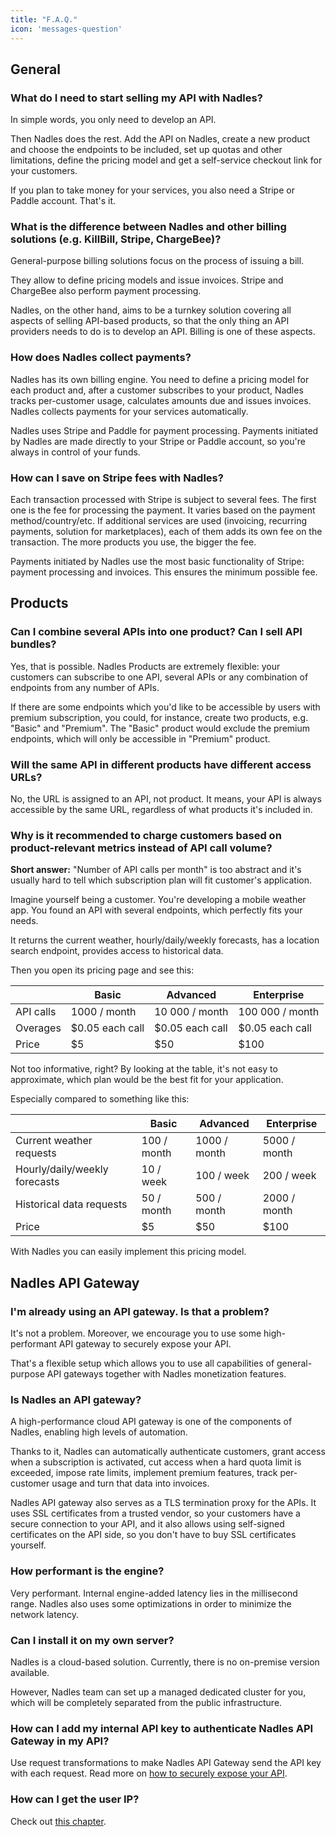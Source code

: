 ```yaml
---
title: "F.A.Q."
icon: 'messages-question'
---
```



## General

### What do I need to start selling my API with Nadles?

In simple words, you only need to develop an API.

Then Nadles does the rest. Add the API on Nadles, create a new product and choose the endpoints to be included, set up quotas and other limitations, define the pricing model and get a self-service checkout link for your customers.

If you plan to take money for your services, you also need a Stripe or Paddle account. That's it.


### What is the difference between Nadles and other billing solutions (e.g. KillBill, Stripe, ChargeBee)?

General-purpose billing solutions focus on the process of issuing a bill.

They allow to define pricing models and issue invoices. Stripe and ChargeBee also perform payment processing.

Nadles, on the other hand, aims to be a turnkey solution covering all aspects of selling API-based products, so that the only thing an API providers needs to do is to develop an API. Billing is one of these aspects.


### How does Nadles collect payments?

Nadles has its own billing engine.
You need to define a pricing model for each product and, after a customer subscribes to your product, Nadles tracks per-customer usage, calculates amounts due and issues invoices. Nadles collects payments for your services automatically.

Nadles uses Stripe and Paddle for payment processing.
Payments initiated by Nadles are made directly to your Stripe or Paddle account, so you're always in control of your funds.


### How can I save on Stripe fees with Nadles?

Each transaction processed with Stripe is subject to several fees.
The first one is the fee for processing the payment. It varies based on the payment method/country/etc.
If additional services are used (invoicing, recurring payments, solution for marketplaces), each of them adds its own fee on the transaction. The more products you use, the bigger the fee.

Payments initiated by Nadles use the most basic functionality of Stripe: payment processing and invoices. This ensures the minimum possible fee.




## Products

### Can I combine several APIs into one product? Can I sell API bundles?

Yes, that is possible. Nadles Products are extremely flexible: your customers can subscribe to one API, several APIs or any combination of endpoints from any number of APIs.

If there are some endpoints which you'd like to be accessible by users with premium subscription, you could, for instance, create two products, e.g. "Basic" and "Premium". The "Basic" product would exclude the premium endpoints, which will only be accessible in "Premium" product.

### Will the same API in different products have different access URLs?

No, the URL is assigned to an API, not product. It means, your API is always accessible by the same URL, regardless of what products it's included in.

### Why is it recommended to charge customers based on product-relevant metrics instead of API call volume?

**Short answer:** "Number of API calls per month" is too abstract and it's usually hard to tell which subscription plan will fit customer's application.

Imagine yourself being a customer. You're developing a mobile weather app. You found an API with several endpoints, which perfectly fits your needs.

It returns the current weather, hourly/daily/weekly forecasts, has a location search endpoint, provides access to historical data.

Then you open its pricing page and see this:

| | Basic | Advanced | Enterprise |
|-|-|-|-|
| API calls | 1000 / month | 10 000 / month | 100 000 / month |
| Overages | $0.05 each call | $0.05 each call | $0.05 each call |
| Price | $5 | $50 | $100 |


Not too informative, right? By looking at the table, it's not easy to approximate, which plan would be the best fit for your application.


Especially compared to something like this:

| | Basic | Advanced | Enterprise |
|-|-|-|-|
| Current weather requests | 100 / month | 1000 / month | 5000 / month |
| Hourly/daily/weekly forecasts | 10 / week | 100 / week | 200 / week |
| Historical data requests | 50 / month | 500 / month | 2000 / month |
| Price | $5 | $50 | $100 |

With Nadles you can easily implement this pricing model.

## Nadles API Gateway

### I'm already using an API gateway. Is that a problem?

It's not a problem. Moreover, we encourage you to use some high-performant API gateway to securely expose your API.

That's a flexible setup which allows you to use all capabilities of general-purpose API gateways 
together with Nadles monetization features.

### Is Nadles an API gateway?

A high-performance cloud API gateway is one of the components of Nadles, enabling high levels of automation.

Thanks to it, Nadles can automatically authenticate customers, grant access when a subscription is activated, cut access when a hard quota limit is exceeded, impose rate limits, implement premium features, track per-customer usage and turn that data into invoices.

Nadles API gateway also serves as a TLS termination proxy for the APIs. It uses SSL certificates from a trusted vendor, so your customers have a secure connection to your API, and it also allows using self-signed certificates on the API side, so you don't have to buy SSL certificates yourself.


### How performant is the engine?

Very performant. Internal engine-added latency lies in the millisecond range. Nadles also uses some optimizations in order to minimize the network latency.


### Can I install it on my own server?

Nadles is a cloud-based solution. Currently, there is no on-premise version available.

However, Nadles team can set up a managed dedicated cluster for you, which will be completely separated from the public infrastructure.


### How can I add my internal API key to authenticate Nadles API Gateway in my API?

Use request transformations to make Nadles API Gateway send the API key with each request. Read more on [how to securely expose your API](/api-management/securing-your-backend).

### How can I get the user IP?

Check out [this chapter](/api-management/nadles-api-gateway#user-ip).